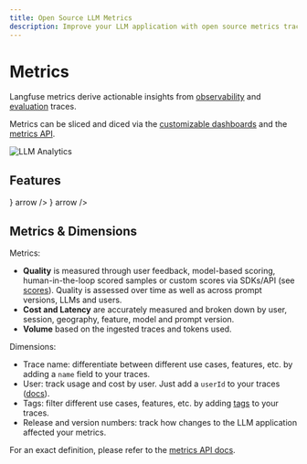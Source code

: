 ```yaml
---
title: Open Source LLM Metrics
description: Improve your LLM application with open source metrics tracking latency, cost, and quality across various dimensions.
---
```


# Metrics

Langfuse metrics derive actionable insights from [observability](/docs/observability) and [evaluation](/docs/evaluation) traces.

Metrics can be sliced and diced via the [customizable dashboards](/docs/metrics/features/custom-dashboards) and the [metrics API](/docs/metrics/features/metrics-api).

<Frame border fullWidth>
  <img src="/images/docs/llm-analytics.png" alt="LLM Analytics" />
</Frame>

## Features


<Cards num={2}>
  <Card
    title="Custom Dashboards"
    href="/docs/metrics/features/custom-dashboards"
    icon={<LayoutDashboard />}
    arrow
  />
  <Card
    title="Metrics API"
    href="/docs/metrics/features/metrics-api"
    icon={<Activity />}
    arrow
  />
</Cards>

## Metrics & Dimensions

Metrics:

- **Quality** is measured through user feedback, model-based scoring, human-in-the-loop scored samples or custom scores via SDKs/API (see [scores](/docs/scores/overview)). Quality is assessed over time as well as across prompt versions, LLMs and users.
- **Cost and Latency** are accurately measured and broken down by user, session, geography, feature, model and prompt version.
- **Volume** based on the ingested traces and tokens used.

Dimensions:

- Trace name: differentiate between different use cases, features, etc. by adding a `name` field to your traces.
- User: track usage and cost by user. Just add a `userId` to your traces ([docs](/docs/tracing-features/users)).
- Tags: filter different use cases, features, etc. by adding [tags](/docs/tracing-features/tags) to your traces.
- Release and version numbers: track how changes to the LLM application affected your metrics.

For an exact definition, please refer to the [metrics API docs](/docs/metrics/features/metrics-api).
